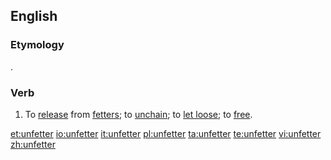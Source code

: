 ==English==
===Etymology===
{{prefix|un|fetter|lang=en}}.

===Verb===
{{en-verb}}
# To [[release]] from [[fetter]]s; to [[unchain]]; to [[let loose]]; to [[free]].

[[et:unfetter]]
[[io:unfetter]]
[[it:unfetter]]
[[pl:unfetter]]
[[ta:unfetter]]
[[te:unfetter]]
[[vi:unfetter]]
[[zh:unfetter]]